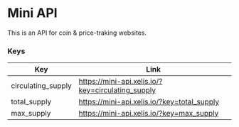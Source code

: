 # Mini API

This is an API for coin & price-traking websites.

### Keys

| Key                               | Link                                              |
|-----------------------------------|---------------------------------------------------|
| circulating_supply                | https://mini-api.xelis.io/?key=circulating_supply |
| total_supply                      | https://mini-api.xelis.io/?key=total_supply       |
| max_supply                        | https://mini-api.xelis.io/?key=max_supply         |
